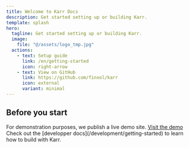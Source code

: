 ```yaml
---
title: Welcome to Karr Docs
description: Get started setting up or building Karr.
template: splash
hero:
  tagline: Get started setting up or building Karr.
  image:
    file: "@/assets/logo_tmp.jpg"
  actions:
    - text: Setup guide
      link: /en/getting-started
      icon: right-arrow
    - text: View on GitHub
      link: https://github.com/finxol/karr
      icon: external
      variant: minimal
---
```



## Before you start

<CardGrid stagger>
	<Card title="Live demo" icon="rocket">
	   For demonstration purposes, we publish a live demo site.
	   <a href="https://karr.finxol.io" target="_blank" rel="noopener noreferrer">Visit the demo</a>
	</Card>
	<Card title="Are you a developer?" icon="add-document">
		Check out the [developper docs](/development/getting-started) to learn how to build with Karr.
	</Card>
</CardGrid>
